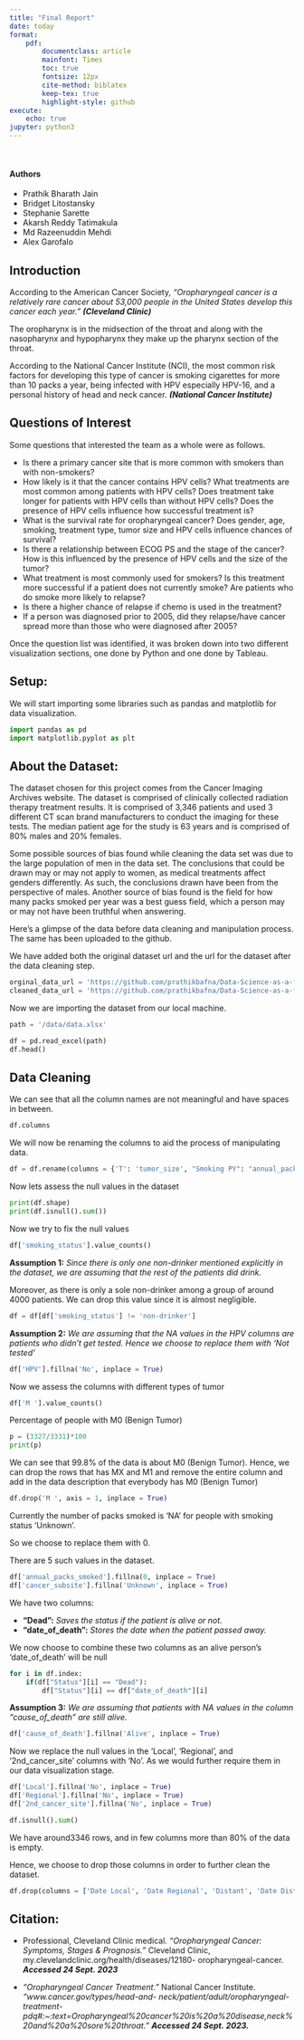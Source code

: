 ```yaml
---
title: "Final Report"
date: today
format: 
    pdf:
        documentclass: article
        mainfont: Times
        toc: true
        fontsize: 12px
        cite-method: biblatex
        keep-tex: true
        highlight-style: github
execute:
    echo: true
jupyter: python3               
---
```

<br>

#### **Authors**

* Prathik Bharath Jain
* Bridget Litostansky 
* Stephanie Sarette
* Akarsh Reddy Tatimakula
* Md Razeenuddin Mehdi
* Alex Garofalo

## Introduction

According to the American Cancer Society, *“Oropharyngeal cancer is a relatively rare cancer about 53,000 people in the United States develop this cancer each year.”* ***(Cleveland Clinic)*** 

The oropharynx is in the midsection of the throat and along with the nasopharynx and hypopharynx they make up the pharynx section of the throat. 

According to the National Cancer Institute 
(NCI), the most common risk factors for developing this type of cancer is smoking cigarettes for more than 10 packs a year, being infected with HPV especially HPV-16, and a personal history of head and neck cancer. ***(National Cancer Institute)***

## Questions of Interest

Some questions that interested the team as a whole were as follows.

* Is there a primary cancer site that is more common with smokers than with non-smokers?</li>
* How likely is it that the cancer contains HPV cells? What treatments are most common among patients with HPV cells? Does treatment take longer for patients with HPV cells than without HPV cells? Does the presence of HPV cells influence how successful treatment is?</li>
* What is the survival rate for oropharyngeal cancer? Does gender, age, smoking, treatment type, tumor size and HPV cells influence chances of survival?</li>
* Is there a relationship between ECOG PS and the stage of the cancer? How is this influenced by the presence of HPV cells and the size of the tumor?
* What treatment is most commonly used for smokers? Is this treatment more successful if a patient does not currently smoke? Are patients who do smoke more likely to relapse?
* Is there a higher chance of relapse if chemo is used in the treatment?
* If a person was diagnosed prior to 2005, did they relapse/have cancer spread more than those who were diagnosed after 2005?

Once the question list was identified, it was broken down into two different visualization sections, one done by Python and one done by Tableau.
<br>  

## Setup:

We will start importing some libraries such as pandas and matplotlib for data visualization.

```python
import pandas as pd
import matplotlib.pyplot as plt
```


## About the Dataset: 


The dataset chosen for this project comes from the Cancer Imaging Archives website. The dataset is comprised of clinically collected radiation therapy treatment results. It is comprised of 3,346 patients and used 3 different CT scan brand manufacturers to conduct the imaging for these tests. The median patient age for the study is 63 years and is comprised of 80% males and 20% females. 

Some possible sources of bias found while cleaning the data set was due to the large population of men in the data set. The conclusions that could be drawn may or may not apply to women, as medical treatments affect genders differently. As such, the conclusions drawn have been from the perspective of males. Another source of bias found is the field for how many packs smoked per year was a best guess field, which a person may or may not have been truthful when answering.

Here's a glimpse of the data before data cleaning and manipulation process. The same has been uploaded to the github.

We have added both the original dataset url and the url for the dataset after the data cleaning step.

```python
orginal_data_url = 'https://github.com/prathikbafna/Data-Science-as-a-field/blob/main/data.xlsx'
cleaned_data_url = 'https://github.com/prathikbafna/Data-Science-as-a-field/blob/main/dtsc_data.xlsx'
```

Now we are importing the dataset from our local machine.


```python
path = '/data/data.xlsx'

df = pd.read_excel(path)
df.head()
```

## Data Cleaning

We can see that all the column names are not meaningful and have spaces in between.

```python
df.columns
```

We will now be renaming the columns to aid the process of manipulating data.

```python
df = df.rename(columns = {'T': 'tumor_size', "Smoking PY": "annual_packs_smoked", "Path": "diagnosis_type", "Ds Site": "cancer_site", "Subsite": "cancer_subsite", "Metastasis Status": "metastasis_status", "Tx Modality": "treatment_type", "RT Tech": "radio_therapy_type", "RT Start": "radio_therapy_startDt","Last FU": "last_follow_up", "Date of Death": "date_of_death", "Cause of Death": "cause_of_death", "Smoking Status": "smoking_status", "2nd Ca": "2nd_cancer_site"})
```

Now lets assess the null values in the dataset

```python
print(df.shape)
print(df.isnull().sum())
```

Now we try to fix the null values

```python
df['smoking_status'].value_counts()
```

**Assumption 1:** *Since there is only one non-drinker mentioned explicitly in the dataset, we are assuming that the rest of the patients did drink.*

Moreover, as there is only a sole non-drinker among a group of around 4000 patients. We can drop this value since it is almost negligible.

```python
df = df[df['smoking_status'] != 'non-drinker']
```

**Assumption 2:** *We are assuming that the NA values in the HPV columns are patients who didn't get tested. Hence we choose to replace them with 'Not tested'*

```python
df['HPV'].fillna('No', inplace = True)
```

Now we assess the columns with different types of tumor

```python
df['M '].value_counts()
```

Percentage of people with M0 (Benign Tumor)


```python
p = (3327/3331)*100
print(p)
```

We can see that 99.8% of the data is about M0 (Benign Tumor). Hence, we can drop the rows that has MX and M1 and remove the entire column and add in the data description that everybody has M0 (Benign Tumor)

```python
df.drop('M ', axis = 1, inplace = True)
```

Currently the number of packs smoked is 'NA' for people with smoking status 'Unknown'. 

So we choose to replace them with 0.

There are 5 such values in the dataset.

```python
df['annual_packs_smoked'].fillna(0, inplace = True)
df['cancer_subsite'].fillna('Unknown', inplace = True)
```

We have two columns:

* **"Dead":** *Saves the status if the patient is alive or not.*
* **"date_of_death":** *Stores the date when the patient passed away.*

We now choose to combine these two columns as an alive person's 'date_of_death' will be null

```python
for i in df.index:
    if(df["Status"][i] == "Dead"):
        df["Status"][i] == df["date_of_death"][i]
```

**Assumption 3:** *We are assuming that patients with NA values in the column "cause_of_death" are still alive.*

```python
df['cause_of_death'].fillna('Alive', inplace = True)
```

Now we replace the null values in the 'Local', 'Regional', and '2nd_cancer_site' columns with 'No'. As we would further require them in our data visualization stage.

```python
df['Local'].fillna('No', inplace = True)
df['Regional'].fillna('No', inplace = True)
df['2nd_cancer_site'].fillna('No', inplace = True)

df.isnull().sum()
```

We have around3346 rows, and in few columns more than 80% of the data is empty.

Hence, we choose to drop those columns in order to further clean the dataset.

```python
df.drop(columns = ['Date Local', 'Date Regional', 'Distant', 'Date Distant', 'Date 2nd Ca', 'Chemo? ', 'RADCURE-challenge'])

```
## Citation:


* Professional, Cleveland Clinic medical. *“Oropharyngeal Cancer: Symptoms, Stages & 
Prognosis.”* Cleveland Clinic, my.clevelandclinic.org/health/diseases/12180-
oropharyngeal-cancer. ***Accessed 24 Sept. 2023***

* *“Oropharyngeal Cancer Treatment.”* National Cancer Institute. *"www.cancer.gov/types/head-and-
neck/patient/adult/oropharyngeal-treatment-pdq#:~:text=Oropharyngeal%20cancer%20is%20a%20disease,neck%20and%20a%20sore%20throat."* ***Accessed 24 Sept. 2023.*** 
